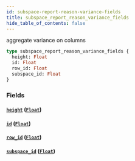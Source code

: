 ```yaml
---
id: subspace-report-reason-variance-fields
title: subspace_report_reason_variance_fields
hide_table_of_contents: false
---
```


aggregate variance on columns

```graphql
type subspace_report_reason_variance_fields {
  height: Float
  id: Float
  row_id: Float
  subspace_id: Float
}
```

### Fields

#### [`height`](#) ([`Float`](../scalars/float))

#### [`id`](#) ([`Float`](../scalars/float))

#### [`row_id`](#) ([`Float`](../scalars/float))

#### [`subspace_id`](#) ([`Float`](../scalars/float))

